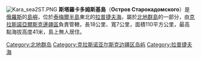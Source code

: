 [[Image:Kara_sea2ST.PNG|thumb]]
'''斯塔羅卡多姆斯基島'''（'''Остров Старокадомского'''）是[[俄羅斯|俄羅斯]]的[[島嶼|島嶼]]，位於[[泰梅爾半島|泰梅爾半島]]東北的[[拉普捷夫海|拉普捷夫海]]，屬於[[北地群島|北地群島]]的一部分，由[[克拉斯諾亞爾斯克邊疆區|克拉斯諾亞爾斯克邊疆區]]負責管轄，長18公里、寬7公里，面積110平方公里，最高點海拔高度41米，島上無人居住。

{{coord|78|15|N|106|31|E|type:isle|display=title}}

{{Russia-geo-stub}}
{{DEFAULTSORT:Старокадомского}}
[[Category:北地群岛|Category:北地群岛]]
[[Category:克拉斯诺亚尔斯克边疆区岛屿|Category:克拉斯诺亚尔斯克边疆区岛屿]]
[[Category:拉普捷夫海|Category:拉普捷夫海]]